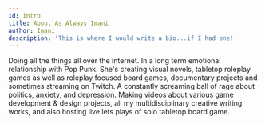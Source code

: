 ```yaml
---
id: intro
title: About As Always Imani
author: Imani
description: 'This is where I would write a bio...if I had one!'
---
```


Doing all the things all over the internet. In a long term emotional relationship with Pop Punk. She's creating visual novels, tabletop roleplay games as well as roleplay focused board games, documentary projects and sometimes streaming on Twitch. A constantly screaming ball of rage about politics, anxiety, and depression. Making videos about various game development & design projects, all my multidisciplinary creative writing works, and also hosting live lets plays of solo tabletop board game.
